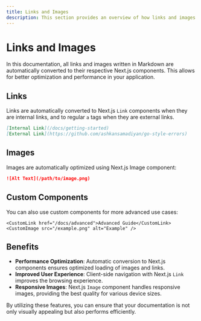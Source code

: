 ```yaml
---
title: Links and Images
description: This section provides an overview of how links and images are handled in Markdown.
---
```


# Links and Images

In this documentation, all links and images written in Markdown are automatically converted to their respective Next.js components. This allows for better optimization and performance in your application.

## Links

Links are automatically converted to Next.js `Link` components when they are internal links, and to regular `a` tags when they are external links.

```md
[Internal Link](/docs/getting-started)
[External Link](https://github.com/ashkansamadiyan/go-style-errors)
```

## Images

Images are automatically optimized using Next.js Image component:

```md
![Alt Text](/path/to/image.png)
```

## Custom Components

You can also use custom components for more advanced use cases:

```tsx
<CustomLink href="/docs/advanced">Advanced Guide</CustomLink>
<CustomImage src="/example.png" alt="Example" />
```

## Benefits

- **Performance Optimization**: Automatic conversion to Next.js components ensures optimized loading of images and links.
- **Improved User Experience**: Client-side navigation with Next.js `Link` improves the browsing experience.
- **Responsive Images**: Next.js `Image` component handles responsive images, providing the best quality for various device sizes.

By utilizing these features, you can ensure that your documentation is not only visually appealing but also performs efficiently.

